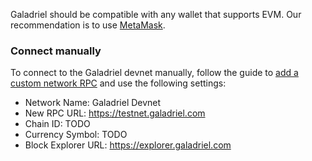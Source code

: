 Galadriel should be compatible with any wallet that supports EVM. Our recommendation is to use [MetaMask](https://metamask.io/).

### Connect manually

To connect to the Galadriel devnet manually, follow the guide to [add a custom network RPC](https://support.metamask.io/hc/en-us/articles/360043227612-How-to-add-a-custom-network-RPC) and use the following settings:

* Network Name: Galadriel Devnet
* New RPC URL: https://testnet.galadriel.com
* Chain ID: TODO
* Currency Symbol: TODO
* Block Explorer URL: https://explorer.galadriel.com